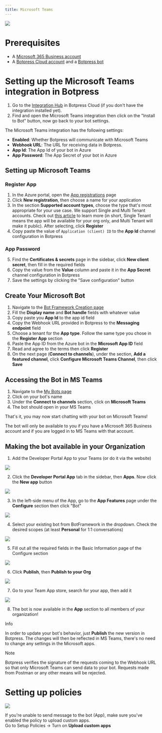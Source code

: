 ```yaml
---
title: Microsoft Teams
---
```



<img src="./microsoft-teams.png" />

# Prerequisites

* A [Microsoft 365 Business account](https://www.microsoft.com/en-us/microsoft-365/business/)
* A [Botpress Cloud account](https://sso.botpress.cloud) and a [Botpress bot](/guides/quick-start)

# Setting up the Microsoft Teams integration in Botpress

1. Go to the [Integration Hub](https://app.botpress.cloud/hub) in Botpress Cloud (if you don't have the integration installed yet).
2. Find and open the Microsoft Teams integration then click on the "Install to Bot" button, now go back to your bot settings.

The Microsoft Teams integration has the following settings:

* **Enabled**: Whether Botpress will communicate with Microsoft Teams
* **Webhook URL**: The URL for receiving data in Botpress.
* **App Id**: The App Id of your bot in Azure
* **App Password**: The App Secret of your bot in Azure

## Setting up Microsoft Teams

### Register App

1. In the Azure portal, open the [App registrations](https://portal.azure.com#blade/Microsoft_AAD_RegisteredApps/ApplicationsListBlade) page
2. Click **New registration**, then choose a name for your application
3. In the section **Supported account types**, choose the type that's most appropriate for your use case. We support Single and Multi Tenant accounts. Check out [this article](https://learn.microsoft.com/en-us/security/zero-trust/develop/identity-supported-account-types) to learn more (in short, Single Tenant means the app will be available for your org only, and Multi Tenant will make it public). After selecting, click **Register**
4. Copy paste the value of `Application (client) ID` to the **App Id** channel configuration in Botpress

### App Password

5. Find the **Certificates & secrets** page in the sidebar, click **New client secret**, then fill in the required fields
6. Copy the value from the **Value** column and paste it in the **App Secret** channel configuration in Botpress
7. Save the settings by clicking the "Save configuration" button

## Create Your Microsoft Bot

1. Navigate to the [Bot Framework Creation page](https://dev.botframework.com/bots/new)
2. Fill the **Display name** and **Bot handle** fields with whatever value
3. Copy paste you **App Id** to the app id field
4. Copy the Webhook URL provided in Botpress to the **Messaging endpoint** field
5. Choose a tenant for the **App type**. Follow the same type you chose in the **Register App** section
6. Paste the App ID from the Azure bot in the **Microsoft App ID** field
7. Read and agree to the terms then click **Register**
8. On the next page (**Connect to channels**), under the section, **Add a featured channel**, click **Configure Microsoft Teams Channel**, then click **Save**

## Accessing the Bot in MS Teams

1. Navigate to the [My Bots page](https://dev.botframework.com/bots/)
2. Click on your bot's name
3. Under the **Connect to channels** section, click on **Microsoft Teams**
4. The bot should open in your MS Teams

That's it, you may now start chatting with your bot on Microsoft Teams!

<Note>
The bot will only be available to you if you have a Microsoft 365 Business account and if you are logged in to MS Teams with that account.
</Note>

## Making the bot available in your Organization

1. Add the Developer Portal App to your Teams (or do it via the website)

<img src="./microsoft-teams-apps.png" />

2. Click the **Developer Portal App** tab in the sidebar, then **Apps**. Now click the **New app** button

<img src="./microsoft-teams-dev-portal.png" />

3. In the left-side menu of the App, go to the **App Features** page under the **Configure** section then click "Bot"

<img src="./microsoft-teams-app-features.png" />

4. Select your existing bot from BotFramework in the dropdown. Check the desired scopes (at least **Personal** for 1:1 conversations)

<img src="./microsoft-teams-scopes.png" />

5. Fill out all the required fields in the Basic Information page of the Configure section

<img src="./microsoft-teams-app-info.png" />

6. Click **Publish**, then **Publish to your Org**

<img src="./microsoft-teams-publish.png" />

7. Go to your Team App store, search for your app, then add it

<img src="./microsoft-teams-botpress-app.png" />

8. The bot is now available in the **App** section to all members of your organization!

<Info>
Info

In order to update your bot's behavior, just **Publish** the new version in Botpress. The changes will then be reflected in MS Teams, there's no need to change any settings in the Microsoft apps.
</Info>

<Note>
Note

Botpress verifies the signature of the requests coming to the Webhook URL so that only Microsoft Teams can send data to your bot. Requests made from Postman or any other means will be rejected.
</Note>

# Setting up policies

<img src="./microsoft-teams-admin-center.png" />

If you're unable to send message to the bot (App), make sure you've enabled the policy to upload custom apps.\
Go to Setup Policies -> Turn on **Upload custom apps**
